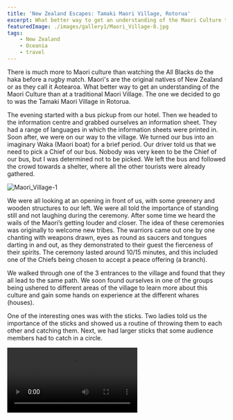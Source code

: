 ```yaml
---
title: 'New Zealand Escapes: Tamaki Maori Village, Rotorua'
excerpt: What better way to get an understanding of the Maori Culture than at the Tamaki Maori Village in Rotorua.
featuredImage: ./images/gallery1/Maori_Village-8.jpg
tags:
    - New Zealand
    - Oceania
    - travel
---
```


There is much more to Maori culture than watching the All Blacks do the haka before a rugby match. Maori's are the
original natives of New Zealand or as they call it Aotearoa. What better way to get an understanding of the Maori
Culture than at a traditional Maori Village. The one we decided to go to was the Tamaki Maori Village in Rotorua.

The evening started with a bus pickup from our hotel. Then we headed to the information centre and grabbed ourselves an
information sheet. They had a range of languages in which the information sheets were printed in. Soon after, we were on
our way to the village. We turned our bus into an imaginary Waka (Maori boat) for a brief period. Our driver told us
that we need to pick a Chief of our bus. Nobody was very keen to be the Chief of our bus, but I was determined not to be
picked. We left the bus and followed the crowd towards a shelter, where all the other tourists were already gathered.

![Maori_Village-1](./images/Maori_Village-1.jpg)

We were all looking at an opening in front of us, with some greenery and wooden structures to our left. We were all told
the importance of standing still and not laughing during the ceremony. After some time we heard the wails of the Maori’s
getting louder and closer. The idea of these ceremonies was originally to welcome new tribes. The warriors came out one
by one chanting with weapons drawn, eyes as round as saucers and tongues darting in and out, as they demonstrated to
their guest the fierceness of their spirits. The ceremony lasted around 10/15 minutes, and this included one of the
Chiefs being chosen to accept a peace offering (a branch).

<ImageGallery relativeDirectory={props.path} subDirectory="gallery1" />

We walked through one of the 3 entrances to the village and found that they all lead to the same path. We soon found
ourselves in one of the groups being ushered to different areas of the village to learn more about this culture and gain
some hands on experience at the different whares (houses).

<ImageGallery relativeDirectory={props.path} subDirectory="gallery2" />

One of the interesting ones was with the sticks. Two ladies told us the importance of the sticks and showed us a routine
of throwing them to each other and catching them. Next, we had larger sticks that some audience members had to catch in
a circle.

<Video src="https://www.youtube.com/embed/EkWa5ovphs4" title="Games at Maori Village" />

The other activity that I found interesting in the village was a brief learning of the Haka, for all the men that wanted
to. I tried and proved that I’m no dancer.

![Maori_Village-10](./images/Maori_Village-10.jpg)

Finally, we all met back up near the hangi, which is a traditional Maori oven that is used to cook the evening meal.
While the food cooked, We were all shepherded into a Maori version of a theatre where we were treated to a 30 minute
performance.

<Video src="https://www.youtube.com/embed/4WRIJ6bN7Ps" title="Performance at Maori Village" />

The audience is then guided to the eating hall, with tables (each seating 6-8 people) surrounding the feast on display.
We were seated with a British couple and had a nice conversation while enjoying the meal. There are not many options if
you are vegetarian but they did make a potato-filled patty for Gunjan. For others, there were options of chicken, fish
and lamb. Towards the end of the evening, a singer begins to croon. You could see the young kids having a ball at this
part of the evening.

On the journey back home, our driver decided it would be a good idea to sing songs from your respective countries. I and
Gunjan are no singers and we were glad that we reached our hotel before our turn came. Although, it did seem as if all
the others were having fun.

I was impressed with the Maori Village Experience. The setup along with the knowledge of the staff makes for a great
experience. The value for money is great.

Have you been to a Maori Village? How was your experience? Let me know in the comments
